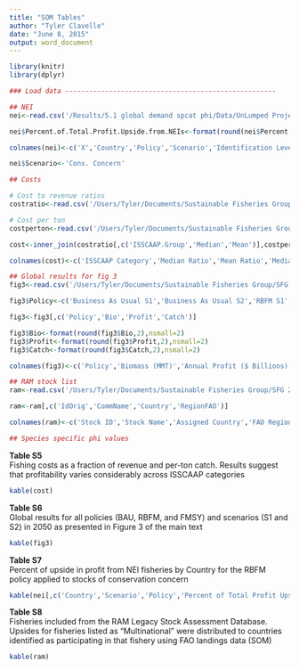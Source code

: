 ```yaml
---
title: "SOM Tables"
author: "Tyler Clavelle"
date: "June 8, 2015"
output: word_document
---
```


```r
library(knitr)
library(dplyr)

### Load data -----------------------------------------------------

## NEI
nei<-read.csv('/Results/5.1 global demand spcat phi/Data/UnLumped Projection DataAll Stocks Profit Upsides From NEIs.csv',stringsAsFactors=F)

nei$Percent.of.Total.Profit.Upside.from.NEIs<-format(round(nei$Percent.of.Total.Profit.Upside.from.NEIs,2),nsmall=2)

colnames(nei)<-c('X','Country','Policy','Scenario','Identification Level','Profit Upside Relative to BAU from NEIs','Total Profit Upside','Percent of Total Profit Upside from NEIs')

nei$Scenario<-'Cons. Concern'

## Costs

# Cost to revenue ratios
costratio<-read.csv('/Users/Tyler/Documents/Sustainable Fisheries Group/SFG 2014/Global Fishery Potential/Results/5.1 global demand spcat phi/Data/Cost_Revenue_Ratios_ISSCAAP.csv',stringsAsFactors=F)

# Cost per ton
costperton<-read.csv('/Users/Tyler/Documents/Sustainable Fisheries Group/SFG 2014/Global Fishery Potential/Results/5.1 global demand spcat phi/Data/CostPerTon_Ratios_ISSCAAP.csv',stringsAsFactors=F)

cost<-inner_join(costratio[,c('ISSCAAP.Group','Median','Mean')],costperton[,c('ISSCAAP.Group','Median','Mean')],by=c('ISSCAAP.Group'))

colnames(cost)<-c('ISSCAAP Category','Median Ratio','Mean Ratio','Median $/Ton','Mean $/Ton')

## Global results for fig 3
fig3<-read.csv('/Users/Tyler/Documents/Sustainable Fisheries Group/SFG 2014/Global Fishery Potential/Results/5.1 global demand spcat phi/Data/Fig3data_Profit2050.csv',stringsAsFactors=F)

fig3$Policy<-c('Business As Usual S1','Business As Usual S2','RBFM S1','RBFM S2','FMSY S1','FMSY S2','Today')

fig3<-fig3[,c('Policy','Bio','Profit','Catch')]

fig3$Bio<-format(round(fig3$Bio,2),nsmall=2)
fig3$Profit<-format(round(fig3$Profit,2),nsmall=2)
fig3$Catch<-format(round(fig3$Catch,2),nsmall=2)

colnames(fig3)<-c('Policy','Biomass (MMT)','Annual Profit ($ Billions)','Harvest (MMT)')

## RAM stock list
ram<-read.csv('/Users/Tyler/Documents/Sustainable Fisheries Group/SFG 2014/Global Fishery Potential/Results/5.1 global demand spcat phi/Data/Ram Stock List.csv',stringsAsFactors=F)

ram<-ram[,c('IdOrig','CommName','Country','RegionFAO')]

colnames(ram)<-c('Stock ID','Stock Name','Assigned Country','FAO Region')

## Species specific phi values


```


**Table S5**  
Fishing costs as a fraction of revenue and per-ton catch. Results suggest that profitability varies considerably across ISSCAAP categories
```r
kable(cost)
```

**Table S6**  
Global results for all policies (BAU, RBFM, and FMSY) and scenarios (S1 and S2) in 2050 as presented in Figure 3 of the main text  
```r
kable(fig3)
```

**Table S7**  
Percent of upside in profit from NEI fisheries by Country for the RBFM policy applied to stocks of conservation concern
```r
kable(nei[,c('Country','Scenario','Policy','Percent of Total Profit Upside from NEIs')])
```

**Table S8**  
Fisheries included from the RAM Legacy Stock Assessment Database. Upsides for fisheries listed as "Multinational" were distributed to countries identified as participating in that fishery using FAO landings data (SOM)
```r
kable(ram)
```


